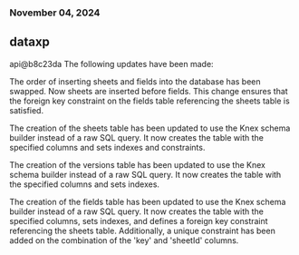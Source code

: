 ### November 04, 2024
## dataxp

api@b8c23da
The following updates have been made:

The order of inserting sheets and fields into the database has been swapped. Now sheets are inserted before fields. This change ensures that the foreign key constraint on the fields table referencing the sheets table is satisfied.

The creation of the sheets table has been updated to use the Knex schema builder instead of a raw SQL query. It now creates the table with the specified columns and sets indexes and constraints.

The creation of the versions table has been updated to use the Knex schema builder instead of a raw SQL query. It now creates the table with the specified columns and sets indexes.

The creation of the fields table has been updated to use the Knex schema builder instead of a raw SQL query. It now creates the table with the specified columns, sets indexes, and defines a foreign key constraint referencing the sheets table. Additionally, a unique constraint has been added on the combination of the 'key' and 'sheetId' columns.
